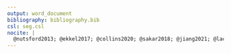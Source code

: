 ```yaml
---
output: word_document
bibliography: bibliography.bib
csl: seg.csl
nocite: |
  @nutsford2013; @ekkel2017; @collins2020; @sakar2018; @jiang2021; @lachowcyz2013; @wang2021; @collins2020; @verheji2008; @vandillen2012; @wood2017; @wheeler2015 @mears2019; @houlden2019; @mears2019a; @mccal-hosenfeld2014; @cdc2022; @feng2017; @zhang2017; @beyer2014; @mceachen2015; @shin2020; @johnson2018; @feng2020; @thetrustforpublicland2021; @openstreetmap2022; @runkle2022; @slawsky2022; @usgs2019; @wood2018; @browning2018; @hoffiman2017; @rigolon2018; @acs2018; @anselin2009; @legendre1993; @rstudioteam2022; @rcoreteam2022; @beyer2014; @houlden2019; @wang2021; @shin2020; @johnson2018; @xie2020; @feng2020; @chum2015; @astell-burt2020; @feng2017; @mahec; @alcock2015; @devries2020; @feng2017; @gresenz2001; @reiss2013; @howell2008
---
```


